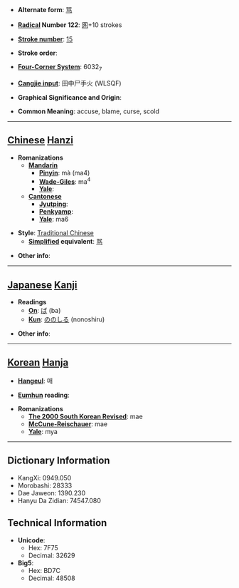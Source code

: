 * '''Alternate form''': [[骂]]

* '''[[Wiktionary:Chinese radical index| Radical]] Number 122''': [[Wiktionary:Chinese radical index 网|网]]+10 strokes

* '''[[Wiktionary:Chinese total strokes index|Stroke number]]''': [[Wiktionary:Chinese total strokes index 15|15]]

* '''Stroke order''': 

* '''[[Wiktionary:Chinese four corner index|Four-Corner System]]''': 6032<sub>7</sub>

* '''[[Wiktionary:Chinese Cangjie index|Cangjie input]]''': 田中尸手火 (WLSQF)

* '''Graphical Significance and Origin''': 

* '''Common Meaning''': accuse, blame, curse, scold

----

== [[Chinese]] [[Hanzi]] ==

* '''Romanizations'''
** '''[[Mandarin]]'''
*** '''[[Pinyin]]''': mà (ma4)
*** '''[[Wade-Giles]]''': ma<sup>4</sup>
*** '''[[Yale]]''': 
** '''[[Cantonese]]'''
*** '''[[Jyutping]]''':
*** '''[[Penkyamp]]''': 
*** '''[[Yale]]''': ma6

* '''Style''': [[Traditional Chinese]] 
** '''[[Simplified Chinese|Simplified]] equivalent''': [[骂]]

* '''Other info''': 

----

== [[Japanese]] [[Kanji]] ==

* '''Readings'''
** '''[[On]]''': [[ば]] (ba)
** '''[[Kun]]''': [[ののしる]] (nonoshiru)

* '''Other info''':  

----

== [[Korean]] [[Hanja]] ==

* '''[[Hangeul]]''': 매

* '''[[Eumhun]] reading''': 

* '''Romanizations'''
** '''[[The 2000 South Korean Revised Romanization|The 2000 South Korean Revised]]''': mae
** '''[[McCune-Reischauer]]''': mae
** '''[[Yale]]''': mya

----

== Dictionary Information ==

* KangXi: 0949.050
* Morobashi: 28333
* Dae Jaweon: 1390.230
* Hanyu Da Zidian: 74547.080

== Technical Information ==

* '''Unicode''':
** Hex: 7F75
** Decimal: 32629
* '''Big5''':
** Hex: BD7C
** Decimal: 48508